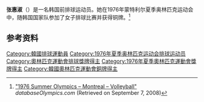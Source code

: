 {{Infobox sportsperson
| name           = 张惠淑
|show-medals=yes
|medaltemplates={{MedalSport | 女子[[排球|排球]]}}
{{MedalCountry | {{KOR}} }}
{{MedalCompetition|[[奥林匹克运动会|奥林匹克运动会]]}}
{{MedalBronze | [[1976年夏季奥林匹克运动会|1976年 蒙特利尔]] |[[1976年夏季奧林匹克運動會排球比賽|女子团体]]}}
}}

'''张惠淑'''（{{bd|1955年|3月5日||}}）是一名韩国前排球运动员。她在1976年蒙特利尔夏季奥林匹克运动会中，随韩国国家队参加了女子排球比赛并获得铜牌。<ref name=db-ol-VOL1964>[http://www.databaseolympics.com/games/gamessport.htm?g=19&sp=VOL "1976 Summer Olympics – Montreal – Volleyball"] {{webarchive|url=https://web.archive.org/web/20150923212948/http://www.databaseolympics.com/games/gamessport.htm?g=19&sp=VOL |date=2015-09-23 }} ''databaseOlympics.com'' (Retrieved on September 7, 2008)</ref>

==参考资料==
{{Reflist}}
{{DEFAULTSORT:Chang Hee-sook}}
[[Category:韓國排球運動員|Category:韓國排球運動員]]
[[Category:1976年夏季奥林匹克运动会排球运动员|Category:1976年夏季奥林匹克运动会排球运动员]]
[[Category:奧林匹克運動會排球獎牌得主|Category:奧林匹克運動會排球獎牌得主]]
[[Category:1976年夏季奧林匹克運動會獎牌得主|Category:1976年夏季奧林匹克運動會獎牌得主]]
[[Category:韓國奧林匹克運動會銅牌得主|Category:韓國奧林匹克運動會銅牌得主]]